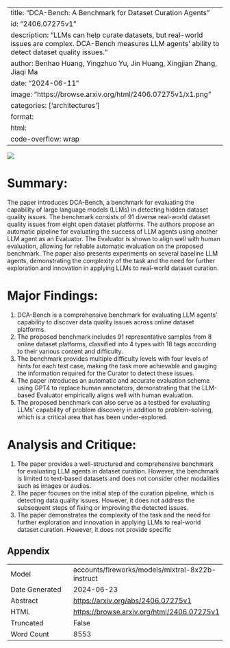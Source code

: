
---
title: "DCA-Bench: A Benchmark for Dataset Curation Agents"
id: "2406.07275v1"
description: "LLMs can help curate datasets, but real-world issues are complex. DCA-Bench measures LLM agents' ability to detect dataset quality issues."
author: Benhao Huang, Yingzhuo Yu, Jin Huang, Xingjian Zhang, Jiaqi Ma
date: "2024-06-11"
image: "https://browse.arxiv.org/html/2406.07275v1/x1.png"
categories: ['architectures']
format:
  html:
    code-overflow: wrap
---

![](https://browse.arxiv.org/html/2406.07275v1/x1.png)

# Summary:

The paper introduces DCA-Bench, a benchmark for evaluating the capability of large language models (LLMs) in detecting hidden dataset quality issues. The benchmark consists of 91 diverse real-world dataset quality issues from eight open dataset platforms. The authors propose an automatic pipeline for evaluating the success of LLM agents using another LLM agent as an Evaluator. The Evaluator is shown to align well with human evaluation, allowing for reliable automatic evaluation on the proposed benchmark. The paper also presents experiments on several baseline LLM agents, demonstrating the complexity of the task and the need for further exploration and innovation in applying LLMs to real-world dataset curation.

# Major Findings:

1. DCA-Bench is a comprehensive benchmark for evaluating LLM agents' capability to discover data quality issues across online dataset platforms.
2. The proposed benchmark includes 91 representative samples from 8 online dataset platforms, classified into 4 types with 18 tags according to their various content and difficulty.
3. The benchmark provides multiple difficulty levels with four levels of hints for each test case, making the task more achievable and gauging the information required for the Curator to detect these issues.
4. The paper introduces an automatic and accurate evaluation scheme using GPT4 to replace human annotators, demonstrating that the LLM-based Evaluator empirically aligns well with human evaluation.
5. The proposed benchmark can also serve as a testbed for evaluating LLMs' capability of problem discovery in addition to problem-solving, which is a critical area that has been under-explored.

# Analysis and Critique:

1. The paper provides a well-structured and comprehensive benchmark for evaluating LLM agents in dataset curation. However, the benchmark is limited to text-based datasets and does not consider other modalities such as images or audios.
2. The paper focuses on the initial step of the curation pipeline, which is detecting data quality issues. However, it does not address the subsequent steps of fixing or improving the detected issues.
3. The paper demonstrates the complexity of the task and the need for further exploration and innovation in applying LLMs to real-world dataset curation. However, it does not provide specific

## Appendix

|          |          |
|----------|----------|
| Model     | accounts/fireworks/models/mixtral-8x22b-instruct       |
| Date Generated     | 2024-06-23       |
| Abstract | [https://arxiv.org/abs/2406.07275v1](https://arxiv.org/abs/2406.07275v1)        |
| HTML     | [https://browse.arxiv.org/html/2406.07275v1](https://browse.arxiv.org/html/2406.07275v1)       |
| Truncated       | False       |
| Word Count       | 8553       |